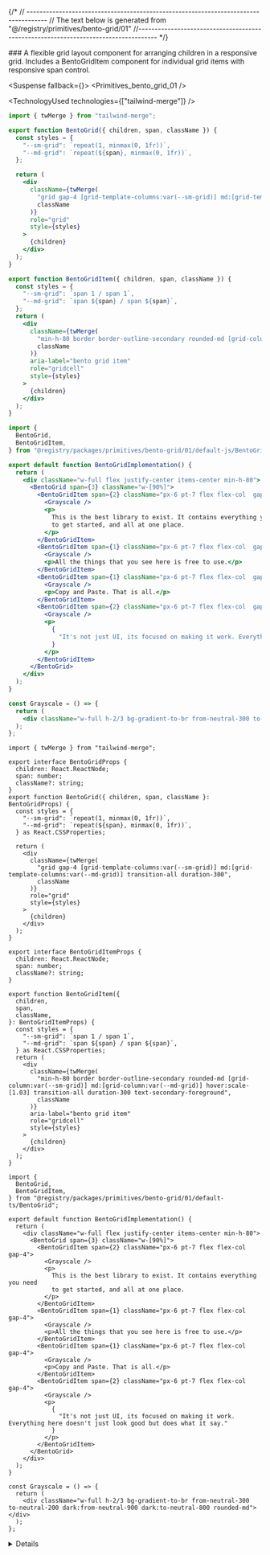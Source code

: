 
{/*
// ------------------------------------------------------------------------------------
    //	The text below is generated from "@/registry/primitives/bento-grid/01"
//------------------------------------------------------------------------------------
*/}

<Wrapper>
<Title>Bento Grid</Title>
### A flexible grid layout component for arranging children in a responsive grid. Includes a BentoGridItem component for individual grid items with responsive span control.

<WrapperToggle >
<Preview>



<Suspense fallback={<Skeleton className="h-60 rounded-lg" />}>
<Display>
<Primitives_bento_grid_01 />
</Display>
</Suspense>

</Preview>

<Implementation>

<TechnologyUsed technologies={["tailwind-merge"]} />
<CodeBlock>

```default|js|BentoGrid.jsx
import { twMerge } from "tailwind-merge";

export function BentoGrid({ children, span, className }) {
  const styles = {
    "--sm-grid": `repeat(1, minmax(0, 1fr))`,
    "--md-grid": `repeat(${span}, minmax(0, 1fr))`,
  };

  return (
    <div
      className={twMerge(
        "grid gap-4 [grid-template-columns:var(--sm-grid)] md:[grid-template-columns:var(--md-grid)] transition-all duration-300",
        className
      )}
      role="grid"
      style={styles}
    >
      {children}
    </div>
  );
}

export function BentoGridItem({ children, span, className }) {
  const styles = {
    "--sm-grid": `span 1 / span 1`,
    "--md-grid": `span ${span} / span ${span}`,
  };
  return (
    <div
      className={twMerge(
        "min-h-80 border border-outline-secondary rounded-md [grid-column:var(--sm-grid)] md:[grid-column:var(--md-grid)] hover:scale-[1.03] transition-all duration-300 text-secondary-foreground",
        className
      )}
      aria-label="bento grid item"
      role="gridcell"
      style={styles}
    >
      {children}
    </div>
  );
}

```

```default|js|example.jsx
import {
  BentoGrid,
  BentoGridItem,
} from "@registry/packages/primitives/bento-grid/01/default-js/BentoGrid";

export default function BentoGridImplementation() {
  return (
    <div className="w-full flex justify-center items-center min-h-80">
      <BentoGrid span={3} className="w-[90%]">
        <BentoGridItem span={2} className="px-6 pt-7 flex flex-col  gap-4">
          <Grayscale />
          <p>
            This is the best library to exist. It contains everything you need
            to get started, and all at one place.
          </p>
        </BentoGridItem>
        <BentoGridItem span={1} className="px-6 pt-7 flex flex-col  gap-4">
          <Grayscale />
          <p>All the things that you see here is free to use.</p>
        </BentoGridItem>
        <BentoGridItem span={1} className="px-6 pt-7 flex flex-col  gap-4">
          <Grayscale />
          <p>Copy and Paste. That is all.</p>
        </BentoGridItem>
        <BentoGridItem span={2} className="px-6 pt-7 flex flex-col  gap-4">
          <Grayscale />
          <p>
            {
              "It's not just UI, its focused on making it work. Everything here doesn't just look good but does what it say."
            }
          </p>
        </BentoGridItem>
      </BentoGrid>
    </div>
  );
}

const Grayscale = () => {
  return (
    <div className="w-full h-2/3 bg-gradient-to-br from-neutral-300 to-neutral-200 dark:from-neutral-900 dark:to-neutral-800 rounded-md"></div>
  );
};

```

```default|ts|BentoGrid.tsx
import { twMerge } from "tailwind-merge";

export interface BentoGridProps {
  children: React.ReactNode;
  span: number;
  className?: string;
}
export function BentoGrid({ children, span, className }: BentoGridProps) {
  const styles = {
    "--sm-grid": `repeat(1, minmax(0, 1fr))`,
    "--md-grid": `repeat(${span}, minmax(0, 1fr))`,
  } as React.CSSProperties;

  return (
    <div
      className={twMerge(
        "grid gap-4 [grid-template-columns:var(--sm-grid)] md:[grid-template-columns:var(--md-grid)] transition-all duration-300",
        className
      )}
      role="grid"
      style={styles}
    >
      {children}
    </div>
  );
}

export interface BentoGridItemProps {
  children: React.ReactNode;
  span: number;
  className?: string;
}

export function BentoGridItem({
  children,
  span,
  className,
}: BentoGridItemProps) {
  const styles = {
    "--sm-grid": `span 1 / span 1`,
    "--md-grid": `span ${span} / span ${span}`,
  } as React.CSSProperties;
  return (
    <div
      className={twMerge(
        "min-h-80 border border-outline-secondary rounded-md [grid-column:var(--sm-grid)] md:[grid-column:var(--md-grid)] hover:scale-[1.03] transition-all duration-300 text-secondary-foreground",
        className
      )}
      aria-label="bento grid item"
      role="gridcell"
      style={styles}
    >
      {children}
    </div>
  );
}

```

```default|ts|example.tsx
import {
  BentoGrid,
  BentoGridItem,
} from "@registry/packages/primitives/bento-grid/01/default-ts/BentoGrid";

export default function BentoGridImplementation() {
  return (
    <div className="w-full flex justify-center items-center min-h-80">
      <BentoGrid span={3} className="w-[90%]">
        <BentoGridItem span={2} className="px-6 pt-7 flex flex-col  gap-4">
          <Grayscale />
          <p>
            This is the best library to exist. It contains everything you need
            to get started, and all at one place.
          </p>
        </BentoGridItem>
        <BentoGridItem span={1} className="px-6 pt-7 flex flex-col  gap-4">
          <Grayscale />
          <p>All the things that you see here is free to use.</p>
        </BentoGridItem>
        <BentoGridItem span={1} className="px-6 pt-7 flex flex-col  gap-4">
          <Grayscale />
          <p>Copy and Paste. That is all.</p>
        </BentoGridItem>
        <BentoGridItem span={2} className="px-6 pt-7 flex flex-col  gap-4">
          <Grayscale />
          <p>
            {
              "It's not just UI, its focused on making it work. Everything here doesn't just look good but does what it say."
            }
          </p>
        </BentoGridItem>
      </BentoGrid>
    </div>
  );
}

const Grayscale = () => {
  return (
    <div className="w-full h-2/3 bg-gradient-to-br from-neutral-300 to-neutral-200 dark:from-neutral-900 dark:to-neutral-800 rounded-md"></div>
  );
};

```

</CodeBlock>
<Details>


## BentoGrid Props

| Name      | Type              | Default | Description                                  |
| --------- | ----------------- | ------- | -------------------------------------------- |
| children  | `React.ReactNode` | -       | The content to be displayed inside the grid. |
| span      | `number`          | -       | Number of columns for medium-sized screens.  |
| className | `string`          | -       | Additional CSS classes for custom styling.   |

## BentoGridItem Props

| Name      | Type              | Default | Description                                         |
| --------- | ----------------- | ------- | --------------------------------------------------- |
| children  | `React.ReactNode` | -       | The content to be displayed inside the grid item.   |
| span      | `number`          | -       | Number of columns to span for medium-sized screens. |
| className | `string`          | -       | Additional CSS classes for custom styling.          |

</Details>
</Implementation>
</WrapperToggle>
</Wrapper>
